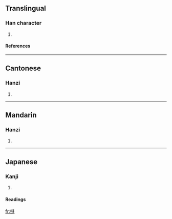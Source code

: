 ==Translingual==
===Han character===
{{Han char|rn=64|rad=手|as=11|sn=14|four=5703<sub>5</sub>|canj=手卜竹十 (QYHJ)}}
# {{defn|Han|sort=手11}}
====References====
{{Han ref|kx=0449.260|dkj=12576|dj=0800.110|hdz=31935.040|uh=6453|ud=25683|bh=E1EA|bd=57834}}

----
==Cantonese==
===Hanzi===
{{yue-hanzi|jyut=}}
# {{defn|Cantonese}}
{{rfc-auto}}
----
==Mandarin==
===Hanzi===
{{cmn-hanzi|pin=[[féng]] (feng2)|wg=feng<sup>2</sup>}}
# {{defn|Mandarin}}

----
==Japanese==
===Kanji===
{{ja-kanji|grade=|rs=手11}}
# {{defn|Japanese}} 
====Readings====
{{ja-readings|on=[[ほう]] (hō), [[ぶ]] (bu), [[ふう]] (hū)|kun=[[ぬう]] (nuu)}}

[[fr:摓]]